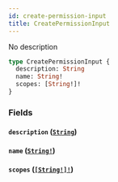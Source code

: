 ```yaml
---
id: create-permission-input
title: CreatePermissionInput
---
```


No description

```graphql
type CreatePermissionInput {
  description: String
  name: String!
  scopes: [String!]!
}
```

### Fields

#### `description` ([`String`](/docs/graphql/scalars/string))

#### `name` ([`String!`](/docs/graphql/scalars/string))

#### `scopes` ([`[String!]!`](/docs/graphql/scalars/string))
